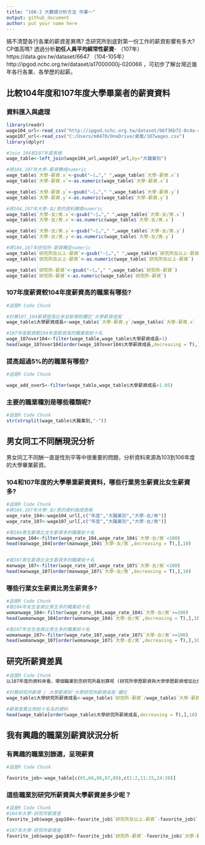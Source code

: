 ```yaml
---
title: "108-2 大數據分析方法 作業一"
output: github_document
author: put your name here
---
```


搞不清楚各行各業的薪資差異嗎? 念研究所到底對第一份工作的薪資影響有多大? CP值高嗎? 透過分析**初任人員平均經常性薪資**- （107年）https://data.gov.tw/dataset/6647 （104-105年）http://ipgod.nchc.org.tw/dataset/a17000000j-020066 ，可初步了解台灣近幾年各行各業、各學歷的起薪。

## 比較104年度和107年度大學畢業者的薪資資料

### 資料匯入與處理
```r
library(readr)
wage104_url<-read_csv("http://ipgod.nchc.org.tw/dataset/b6f36b72-0c4a-4b60-9254-1904e180ddb1/resource/98d5094d-7481-44b5-876a-715a496f922c/download/a17000000j-020066-mah.csv")
wage107_url<-read_csv("C:/Users/m0470/OneDrive/桌面/107wages.csv")
library(dplyr)

#Join 104和107年度表格
wage_table<-left_join(wage104_url,wage107_url,by="大職業別")

#將104,107年大學-薪資轉成numeric
wage_table$`大學-薪資.x`<-gsub("—|…"," ",wage_table$`大學-薪資.x`)
wage_table$`大學-薪資.x`<-as.numeric(wage_table$`大學-薪資.x`)

wage_table$`大學-薪資.y`<-gsub("—|…"," ",wage_table$`大學-薪資.y`)
wage_table$`大學-薪資.y`<-as.numeric(wage_table$`大學-薪資.y`)

#將104,107年大學-女/男的資料轉乘numeric
wage_table$`大學-女/男.x`<-gsub("—|…"," ",wage_table$`大學-女/男.x`)
wage_table$`大學-女/男.x`<-as.numeric(wage_table$`大學-女/男.x`)

wage_table$`大學-女/男.y`<-gsub("—|…"," ",wage_table$`大學-女/男.y`)
wage_table$`大學-女/男.y`<-as.numeric(wage_table$`大學-女/男.y`)

#將104,107年研究所-薪資轉呈numeric
wage_table$`研究所及以上-薪資`<-gsub("—|…"," ",wage_table$`研究所及以上-薪資`)
wage_table$`研究所及以上-薪資`<-as.numeric(wage_table$`研究所及以上-薪資`)

wage_table$`研究所-薪資`<-gsub("—|…"," ",wage_table$`研究所-薪資`)
wage_table$`研究所-薪資`<-as.numeric(wage_table$`研究所-薪資`)

```

### 107年度薪資較104年度薪資高的職業有哪些? 
```r
#這是R Code Chunk

#計算107,104薪資提高比率並新增到欄位'大學薪資成長'
wage_table$大學薪資成長<-wage_table$`大學-薪資.y`/wage_table$`大學-薪資.x`

#107年度薪資較104年度薪資高的職業取前十名
wage_107over104<-filter(wage_table,wage_table$大學薪資成長>1)
head(wage_107over104[order(wage_107over104$大學薪資成長,decreasing = T),],10)
```

### 提高超過5%的的職業有哪些? 
```r
#這是R Code Chunk

wage_add_over5<-filter(wage_table,wage_table$大學薪資成長>1.05)
```

### 主要的職業種別是哪些種類呢?
```r
#這是R Code Chunk
str(strsplit(wage_table$大職業別,"-"))
```

## 男女同工不同酬現況分析

男女同工不同酬一直是性別平等中很重要的問題，分析資料來源為103到106年度的大學畢業薪資。

### 104和107年度的大學畢業薪資資料，哪些行業男生薪資比女生薪資多?
```r
#這是R Code Chunk
#將104,107年大學-女/男的資料做成表格
wage_rate_104<-wage104_url[,c("年度","大職業別","大學-女/男")]
wage_rate_107<-wage107_url[,c("年度","大職業別","大學-女/男")]

#取104男生薪資比女生薪資多的職業前十名
manwage_104<-filter(wage_rate_104,wage_rate_104$`大學-女/男`<100)
head(manwage_104[order(manwage_104$`大學-女/男`,decreasing = T),],10)


#取107男生薪資比女生薪資多的職業前十名
manwage_107<-filter(wage_rate_107,wage_rate_107$`大學-女/男`<100)
head(manwage_107[order(manwage_107$`大學-女/男`,decreasing = T),],10)

```
### 哪些行業女生薪資比男生薪資多? 
```r
#這是R Code Chunk
#取104年女生金資比男生多的職業前十名
womanwage_104<-filter(wage_rate_104,wage_rate_104$`大學-女/男`>=100)
head(womanwage_104[order(womanwage_104$`大學-女/男`,decreasing = T),],10)

#取107年女生金資比男生多的職業前十名
womanwage_107<-filter(wage_rate_107,wage_rate_107$`大學-女/男`>=100)
head(womanwage_107[order(womanwage_107$`大學-女/男`,decreasing = T),],10)
```

## 研究所薪資差異


```r
#這是R Code Chunk
以107年度的資料來看，哪個職業別念研究所最划算呢 (研究所學歷薪資與大學學歷薪資增加比例最多)?

#計算研究所薪資 / 大學薪資到'大學研究所薪資成長'欄位
wage_table$大學研究所薪資成長<-wage_table$`研究所-薪資`/wage_table$`大學-薪資.y`

#薪資差異比例前十名名的資料
head(wage_table[order(wage_table$大學研究所薪資成長,decreasing = T),],10)  
```

## 我有興趣的職業別薪資狀況分析

### 有興趣的職業別篩選，呈現薪資
```r
#這是R Code Chunk

favorite_job<-wage_table[c(65,66,86,87,89),c(1:2,11:15,24:28)]

```

### 這些職業別研究所薪資與大學薪資差多少呢？
```r
#這是R Code Chunk
#104年大學-研究所薪資差
favorite_job$wage_gap104<-favorite_job$`研究所及以上-薪資`-favorite_job$`大學-薪資.x`

#107年大學-研究所薪資差
favorite_job$wage_gap107<-favorite_job$`研究所-薪資`-favorite_job$`大學-薪資.y`

```


